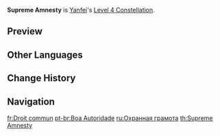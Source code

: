 {{Constellation Infobox
|image       = Constellation Supreme Amnesty.png
|description = When [[Done Deal]] is used:<br />Creates a shield that absorbs up to 45% of Yanfei's Max HP for 15s.<br />This shield absorbs {{Color|Pyro DMG}} 250% more effectively.
|level       = 4
|character   = Yanfei
|scale_att1  = Max HP
|utility1    = Shield
}}
'''Supreme Amnesty''' is [[Yanfei]]'s [[Level 4 Constellation]].

==Preview==
{{Preview
|file    = Constellation Supreme Amnesty
}}

==Other Languages==
{{Other Languages
|en      = Supreme Amnesty
|zhs     = 丹书金铁券
|zhs_rm  = Dān Shū Jīn Tiě Quàn
|zht     = 丹書金鐵券
|zht_rm  = Dān Shū Jīn Tiě Quàn
|zh_tl   = 
|ja      = 丹書金鉄券
|ja_rm   = Tansho Kintetsuken{{Assumed}}
|ja_tl   = Gold-Iron Ticket Written In Vermillion
|ja_note = A reference to the "iron tickets" used by rulers in pre-modern age China when they made an oath to their retainers. They used vermillion to write on it and then later gold.
|ko      = 단서금철권
|ko_rm   = Danseogeumcheolgwon
|ko_tl   = Book of Red Letters and Golden Iron
|es      = Absolución
|es_tl   = Absolution
|fr      = Droit commun
|fr_tl   = Common Law
|ru      = Охранная грамота
|ru_tl   = Protecting Document
|th      = Supreme Amnesty
|vi      = Đan Thư Kim Thiết Quyển
|vi_tl   = 
|de      = Eiserner Pakt
|de_tl   = Iron Pact
|id      = Supreme Amnesty
|pt      = Boa Autoridade
|pt_tl   = Good Authority
|tr      = Üstün Yetki
|tr_tl   = 
|it      = Assoluzione suprema
|it_tl   = Supreme Acquittal
}}

==Change History==
{{Change History|1.5}}

==Navigation==
{{Talent Navbox|Yanfei}}

[[fr:Droit commun]]
[[pt-br:Boa Autoridade]]
[[ru:Охранная грамота]]
[[th:Supreme Amnesty]]